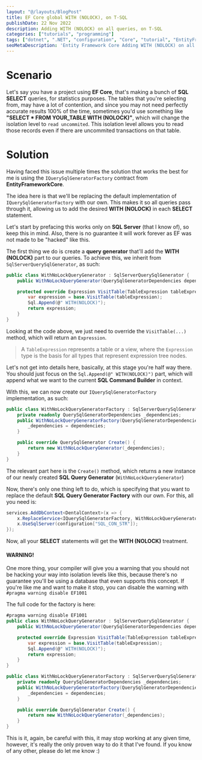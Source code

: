 ```yaml
---
layout: "@/layouts/BlogPost"
title: EF Core global WITH (NOLOCK), on T-SQL
publishDate: 22 Nov 2022
description: Adding WITH (NOLOCK) on all queries, on T-SQL
categories: ["tutorials", "programming"]
tags: ["dotnet", ".NET", "configuration", "Core", "tutorial", "EntityFramework"]
seoMetaDescription: 'Entity Framework Core Adding WITH (NOLOCK) on all queries (T-SQL)'
---
```


# Scenario

Let's say you have a project using **EF Core**, that's making a bunch of **SQL SELECT** queries, for statistics purposes.
The tables that you're selecting from, may have a lot of contention, and since you may not need perfectly accurate results 100% of the time,
sometimes you'd use something like **"SELECT * FROM YOUR_TABLE WITH (NOLOCK)"**, which will change the isolation level to `read uncommited`. 
This isolation level allows you to read those records even if there are uncommited transactions on that table.

# Solution

Having faced this issue multiple times the solution that works the best for me is using the `IQuerySqlGeneratorFactory` contract from **EntityFrameworkCore**.

The idea here is that we'll be replacing the default implementation of `IQuerySqlGeneratorFactory` with our own. This 
makes it so all queries pass through it, allowing us to add the desired **WITH (NOLOCK)** in each **SELECT** statement.

Let's start by prefacing this works only on **SQL Server** (that I know of), so keep this in mind. Also, there is no guarantee it will work forever as EF was not made to be "hacked" like this.

The first thing we do is create a **query generator** that'll add the **WITH (NOLOCK)** part to our queries.
To achieve this, we inherit from `SqlServerQuerySqlGenerator`, as such:

```csharp
public class WithNoLockQueryGenerator : SqlServerQuerySqlGenerator {
    public WithNoLockQueryGenerator(QuerySqlGeneratorDependencies dependencies) : base(dependencies) { }

    protected override Expression VisitTable(TableExpression tableExpression) {
        var expression = base.VisitTable(tableExpression);
        Sql.Append(@" WITH(NOLOCK)");
        return expression;
    }
}
```

Looking at the code above, we just need to override the `VisitTable(...)` method, which will return an `Expression`.

> A `TableExpression` represents a table or a view, where the `Expression` type is the basis for all types that represent expression tree nodes.

Let's not get into details here, basically, at this stage you're half way there.
You should just focus on the `Sql.Append(@" WITH(NOLOCK)")` part, which will append what we want to the current
**SQL Command Builder** in context.

With this, we can now create our `IQuerySqlGeneratorFactory` implementation, as such:

```csharp
public class WithNoLockQueryGeneratorFactory : SqlServerQuerySqlGeneratorFactory {
    private readonly QuerySqlGeneratorDependencies _dependencies;
    public WithNoLockQueryGeneratorFactory(QuerySqlGeneratorDependencies dependencies) : base(dependencies) {
        _dependencies = dependencies;
    }

    public override QuerySqlGenerator Create() {
        return new WithNoLockQueryGenerator(_dependencies);
    }
}
```

The relevant part here is the `Create()` method, 
which returns a new instance of our newly created **SQL Query Generator** (`WithNoLockQueryGenerator`)

Now, there's only one thing left to do, which is specifying that you want to replace the default **SQL Query Generator Factory**
with our own. For this, all you need is:

```csharp
services.AddDbContext<DentalContext>(x => {
    x.ReplaceService<IQuerySqlGeneratorFactory, WithNoLockQueryGeneratorFactory>();
    x.UseSqlServer(configuration["SQL_CON_STR"]);
});
```

Now, all your **SELECT** statements will get the **WITH (NOLOCK)** treatment.

#### WARNING!

One more thing, your compiler will give you a warning that you should not be hacking your way into isolation levels like this,
because there's no guarantee you'll be using a database that even supports this concept. If you're like me and 
want to make it stop, you can disable the warning with `#pragma warning disable EF1001`

The full code for the factory is here:

```csharp
#pragma warning disable EF1001
public class WithNoLockQueryGenerator : SqlServerQuerySqlGenerator {
    public WithNoLockQueryGenerator(QuerySqlGeneratorDependencies dependencies) : base(dependencies) { }

    protected override Expression VisitTable(TableExpression tableExpression) {
        var expression = base.VisitTable(tableExpression);
        Sql.Append(@" WITH(NOLOCK)");
        return expression;
    }
}

public class WithNoLockQueryGeneratorFactory : SqlServerQuerySqlGeneratorFactory {
    private readonly QuerySqlGeneratorDependencies _dependencies;
    public WithNoLockQueryGeneratorFactory(QuerySqlGeneratorDependencies dependencies) : base(dependencies) {
        _dependencies = dependencies;
    }

    public override QuerySqlGenerator Create() {
        return new WithNoLockQueryGenerator(_dependencies);
    }
}
```

This is it, again, be careful with this, it may stop working at any given time, however, it's really the only 
proven way to do it that I've found. If you know of any other, please do let me know :)
